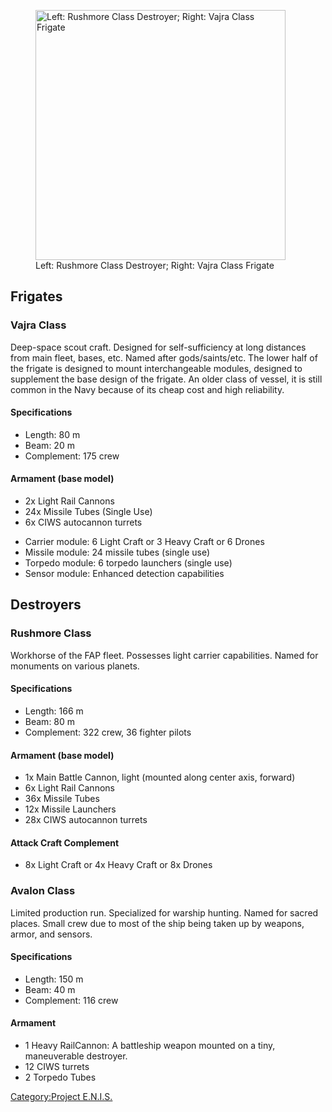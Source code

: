 [[Image:FAP Frigates.jpg|thumb|400px|Left: Rushmore Class Destroyer; Right: Vajra Class Frigate]]
== Frigates ==
=== Vajra Class ===
Deep-space scout craft. Designed for self-sufficiency at long distances from main fleet, bases, etc. Named after gods/saints/etc. The lower half of the frigate is designed to mount interchangeable modules, designed to supplement the base design of the frigate. An older class of vessel, it is still common in the Navy because of its cheap cost and high reliability.

==== Specifications ====
* Length: 80 m
* Beam: 20 m
* Complement: 175 crew

==== Armament (base model) ====
* 2x Light Rail Cannons
* 24x Missile Tubes (Single Use)
* 6x CIWS autocannon turrets

* Carrier module: 6 Light Craft or 3 Heavy Craft or 6 Drones
* Missile module: 24 missile tubes (single use)
* Torpedo module: 6 torpedo launchers (single use)
* Sensor module: Enhanced detection capabilities

== Destroyers ==
=== Rushmore Class ===
Workhorse of the FAP fleet. Possesses light carrier capabilities. Named for monuments on various planets.

==== Specifications ====
* Length: 166 m
* Beam: 80 m
* Complement: 322 crew, 36 fighter pilots

==== Armament (base model) ====
* 1x Main Battle Cannon, light (mounted along center axis, forward)
* 6x Light Rail Cannons
* 36x Missile Tubes
* 12x Missile Launchers
* 28x CIWS autocannon turrets

==== Attack Craft Complement ====
* 8x Light Craft or 4x Heavy Craft or 8x Drones


=== Avalon Class ===
Limited production run. Specialized for warship hunting. Named for sacred places. Small crew due to most of the ship being taken up by weapons, armor, and sensors.

==== Specifications ====
* Length: 150 m
* Beam: 40 m
* Complement: 116 crew

==== Armament ====
* 1 Heavy RailCannon: A battleship weapon mounted on a tiny, maneuverable destroyer.
* 12 CIWS turrets
* 2 Torpedo Tubes
{{PENISMecha}}
[[Category:Project E.N.I.S.]]